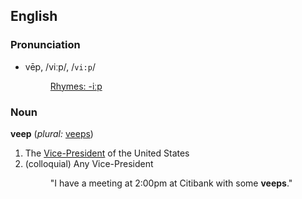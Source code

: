 ==English==

===Pronunciation===
*vēp, /viːp/, /<tt>vi:p</tt>/
*:[[Rhymes:English:-iːp|Rhymes: -iːp]]

=== Noun === 
'''veep'''  (''plural:'' [[veeps]])
# The [[Vice-President]] of the United States  <!--Is hyphen correct???-->
# (colloquial) Any Vice-President
#:"I have a meeting at 2:00pm at Citibank with some '''veeps'''."
<!--How are we supposed to mark trademarks?  Citibank is a good example, as thousands of mid-level Citibank managers hold the title "Vice President"...-->